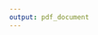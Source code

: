 ```yaml
---
output: pdf_document
---
```


\begin{centering}

\vspace{3 cm}

\LARGE

{\bf Estimating Under 5 Mortality of Municipalities in Mexico: 2000-2015}

\vspace{1.5 cm}

\Large
Neal Marquez

\vspace{3 cm}


\normalsize
A thesis

submitted in partial fulfilment of the requirements for the degree of 

Master of Public Health

\vspace{1 cm}
University of Washington

2017

\vspace{3 cm}
Committee:

Haidong Wang, Chair

Simon Hay

Rafael lozano

\vspace{2 cm}
Program Authorized to Offer Degree:

Global Health

\end{centering}
